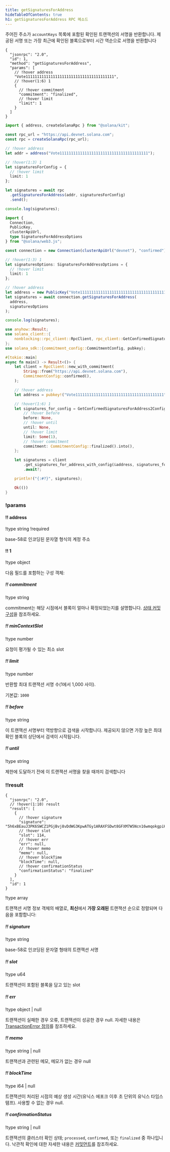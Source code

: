 ```yaml
---
title: getSignaturesForAddress
hideTableOfContents: true
h1: getSignaturesForAddress RPC 메소드
---
```


주어진 주소가 `accountKeys` 목록에 포함된 확인된 트랜잭션의 서명을 반환합니다.
제공된 서명 또는 가장 최근에 확인된 블록으로부터 시간 역순으로 서명을 반환합니다

<APIMethod>

```jsonc !!request curl
{
  "jsonrpc": "2.0",
  "id": 1,
  "method": "getSignaturesForAddress",
  "params": [
    // !hover address
    "Vote111111111111111111111111111111111111111",
    // !hover(1:6) 1
    {
      // !hover commitment
      "commitment": "finalized",
      // !hover limit
      "limit": 1
    }
  ]
}
```

```ts !!request title="Kit"
import { address, createSolanaRpc } from "@solana/kit";

const rpc_url = "https://api.devnet.solana.com";
const rpc = createSolanaRpc(rpc_url);

// !hover address
let addr = address("Vote111111111111111111111111111111111111111");

// !hover(1:3) 1
let signaturesForConfig = {
  // !hover limit
  limit: 1
};

let signatures = await rpc
  .getSignaturesForAddress(addr, signaturesForConfig)
  .send();

console.log(signatures);
```

```ts !!request title="web3.js"
import {
  Connection,
  PublicKey,
  clusterApiUrl,
  type SignaturesForAddressOptions
} from "@solana/web3.js";

const connection = new Connection(clusterApiUrl("devnet"), "confirmed");

// !hover(1:3) 1
let signaturesOptions: SignaturesForAddressOptions = {
  // !hover limit
  limit: 1
};

// !hover address
let address = new PublicKey("Vote111111111111111111111111111111111111111");
let signatures = await connection.getSignaturesForAddress(
  address,
  signaturesOptions
);

console.log(signatures);
```

```rs !!request title="Rust"
use anyhow::Result;
use solana_client::{
    nonblocking::rpc_client::RpcClient, rpc_client::GetConfirmedSignaturesForAddress2Config,
};
use solana_sdk::{commitment_config::CommitmentConfig, pubkey};

#[tokio::main]
async fn main() -> Result<()> {
    let client = RpcClient::new_with_commitment(
        String::from("https://api.devnet.solana.com"),
        CommitmentConfig::confirmed(),
    );

    // !hover address
    let address = pubkey!("Vote111111111111111111111111111111111111111");

    // !hover(1:6) 1
    let signatures_for_config = GetConfirmedSignaturesForAddress2Config {
        // !hover before
        before: None,
        // !hover until
        until: None,
        // !hover limit
        limit: Some(1),
        // !hover commitment
        commitment: CommitmentConfig::finalized().into(),
    };

    let signatures = client
        .get_signatures_for_address_with_config(&address, signatures_for_config)
        .await?;

    println!("{:#?}", signatures);

    Ok(())
}
```

### !params

#### !! address

!type string
!required

base-58로 인코딩된 문자열 형식의 계정 주소

#### !! 1

!type object

다음 필드를 포함하는 구성 객체:

##### !! commitment

!type string

commitment는 해당 시점에서 블록이 얼마나 확정되었는지를 설명합니다.
[상태 커밋 구성](/docs/rpc#configuring-state-commitment)을 참조하세요.

##### !! minContextSlot

!type number

요청이 평가될 수 있는 최소 slot

##### !! limit

!type number

반환할 최대 트랜잭션 서명 수(1에서 1,000 사이).

기본값: `1000`

##### !! before

!type string

이 트랜잭션 서명부터 역방향으로 검색을 시작합니다. 제공되지 않으면 가장 높은
최대 확인 블록의 상단에서 검색이 시작됩니다.

##### !! until

!type string

제한에 도달하기 전에 이 트랜잭션 서명을 찾을 때까지 검색합니다

### !!result

```jsonc !response
{
  "jsonrpc": "2.0",
  // !hover(1:10) result
  "result": [
    {
      // !hover signature
      "signature": "5h6xBEauJ3PK6SWCZ1PGjBvj8vDdWG3KpwATGy1ARAXFSDwt8GFXM7W5Ncn16wmqokgpiKRLuS83KUxyZyv2sUYv",
      // !hover slot
      "slot": 114,
      // !hover err
      "err": null,
      // !hover memo
      "memo": null,
      // !hover blockTime
      "blockTime": null,
      // !hover confirmationStatus
      "confirmationStatus": "finalized"
    }
  ],
  "id": 1
}
```

!type array

트랜잭션 서명 정보 객체의 배열로, **최신**에서 **가장 오래된** 트랜잭션 순으로
정렬되며 다음을 포함합니다:

##### !! signature

!type string

base-58로 인코딩된 문자열 형태의 트랜잭션 서명

##### !! slot

!type u64

트랜잭션이 포함된 블록을 담고 있는 slot

##### !! err

!type object | null

트랜잭션이 실패한 경우 오류, 트랜잭션이 성공한 경우 null. 자세한 내용은
[TransactionError 정의](https://github.com/solana-labs/solana/blob/c0c60386544ec9a9ec7119229f37386d9f070523/sdk/src/transaction/error.rs#L13)를
참조하세요.

##### !! memo

!type string | null

트랜잭션과 관련된 메모, 메모가 없는 경우 null

##### !! blockTime

!type i64 | null

트랜잭션이 처리된 시점의 예상 생성 시간(유닉스 에포크 이후 초 단위의 유닉스
타임스탬프). 사용할 수 없는 경우 null.

##### !! confirmationStatus

!type string | null

트랜잭션의 클러스터 확인 상태; `processed`, `confirmed`, 또는 `finalized` 중
하나입니다. 낙관적 확인에 대한 자세한 내용은
[커밋먼트](/docs/rpc/#configuring-state-commitment)를 참조하세요.

</APIMethod>
